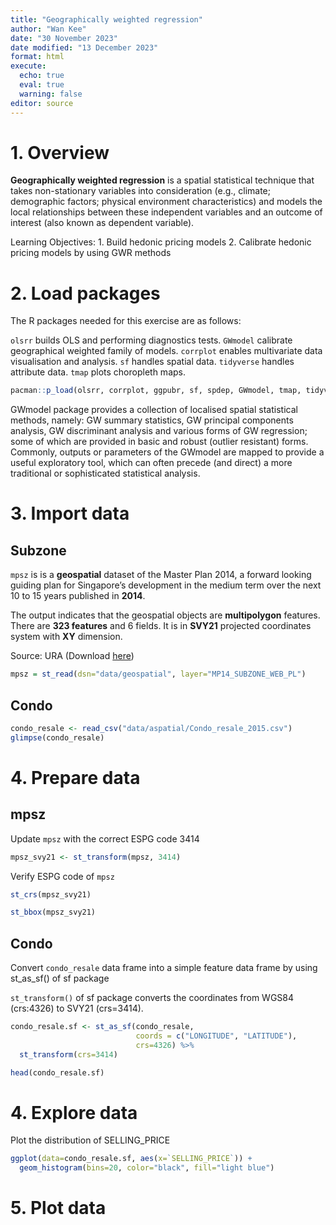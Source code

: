 ```yaml
---
title: "Geographically weighted regression"
author: "Wan Kee"
date: "30 November 2023"
date modified: "13 December 2023"
format: html
execute: 
  echo: true
  eval: true
  warning: false
editor: source
---
```


# 1. Overview

**Geographically weighted regression** is a spatial statistical technique that takes non-stationary variables into consideration (e.g., climate; demographic factors; physical environment characteristics) and models the local relationships between these independent variables and an outcome of interest (also known as dependent variable). 

Learning Objectives:
1. Build hedonic pricing models
2. Calibrate hedonic pricing models by using GWR methods

# 2. Load packages

The R packages needed for this exercise are as follows:

`olsrr` builds OLS and performing diagnostics tests.
`GWmodel` calibrate geographical weighted family of models.
`corrplot` enables multivariate data visualisation and analysis.
`sf` handles spatial data.
`tidyverse` handles attribute data.
`tmap` plots choropleth maps.

```r
pacman::p_load(olsrr, corrplot, ggpubr, sf, spdep, GWmodel, tmap, tidyverse, gtsummary)
```

::: {.callout-note}
GWmodel package provides a collection of localised spatial statistical methods, namely: GW summary statistics, GW principal components analysis, GW discriminant analysis and various forms of GW regression; some of which are provided in basic and robust (outlier resistant) forms. Commonly, outputs or parameters of the GWmodel are mapped to provide a useful exploratory tool, which can often precede (and direct) a more traditional or sophisticated statistical analysis.
:::

# 3. Import data

:::panel-tabset
## Subzone

`mpsz` is is a **geospatial** dataset of the Master Plan 2014, a forward looking guiding plan for Singapore's development in the medium term over the next 10 to 15 years published in **2014**.

The output indicates that the geospatial objects are **multipolygon** features. There are **323 features** and 6 fields. It is in **SVY21** projected coordinates system with **XY** dimension.

Source: URA (Download [here](https://beta.data.gov.sg/collections/1708/view))

```r
mpsz = st_read(dsn="data/geospatial", layer="MP14_SUBZONE_WEB_PL")
```
## Condo

```r
condo_resale <- read_csv("data/aspatial/Condo_resale_2015.csv")
glimpse(condo_resale)
```
:::

# 4. Prepare data

:::panel-tabset

## mpsz

Update `mpsz` with the correct ESPG code 3414

```r
mpsz_svy21 <- st_transform(mpsz, 3414)
```

Verify ESPG code of `mpsz`

```r
st_crs(mpsz_svy21)
```


```r
st_bbox(mpsz_svy21)
```

## Condo

Convert `condo_resale` data frame into a simple feature data frame by using st_as_sf() of sf package

`st_transform()` of sf package converts the coordinates from WGS84 (crs:4326) to SVY21 (crs=3414).

```r
condo_resale.sf <- st_as_sf(condo_resale,
                            coords = c("LONGITUDE", "LATITUDE"),
                            crs=4326) %>%
  st_transform(crs=3414)
```

```r
head(condo_resale.sf)
```

:::

# 4. Explore data

Plot the distribution of SELLING_PRICE

```r
ggplot(data=condo_resale.sf, aes(x=`SELLING_PRICE`)) +
  geom_histogram(bins=20, color="black", fill="light blue")
```


# 5. Plot data


